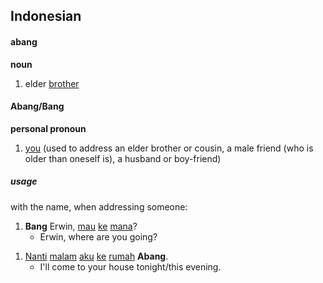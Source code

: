 ==Indonesian==
====abang====
'''noun'''
# elder [[brother]]

====Abang/Bang====
'''personal pronoun'''
# [[you]] (used to address an elder brother or cousin, a male friend (who is older than oneself is), a husband or boy-friend)

=====usage=====
with the name, when addressing someone:
# '''Bang''' Erwin, [[mau]] [[ke]] [[mana]]?
#* Erwin, where are you going?

# [[Nanti]] [[malam]] [[aku]] [[ke]] [[rumah]] '''Abang'''.
#* I'll come to your house tonight/this evening.